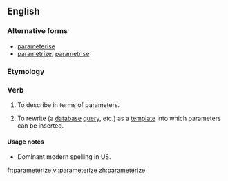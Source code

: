 ==English==

===Alternative forms===
* [[parameterise]] {{qualifier|UK}}
* [[parametrize]], [[parametrise]] {{qualifier|UK}}

===Etymology===
{{suffix|parameter|ize}}

===Verb===
{{en-verb|parameteriz|ing}}

# {{transitive}} To describe in terms of parameters.
# {{computing|transitive}} To rewrite (a [[database]] [[query]], etc.) as a [[template]] into which parameters can be inserted.

====Usage notes====
*Dominant modern spelling in US.

[[fr:parameterize]]
[[vi:parameterize]]
[[zh:parameterize]]
